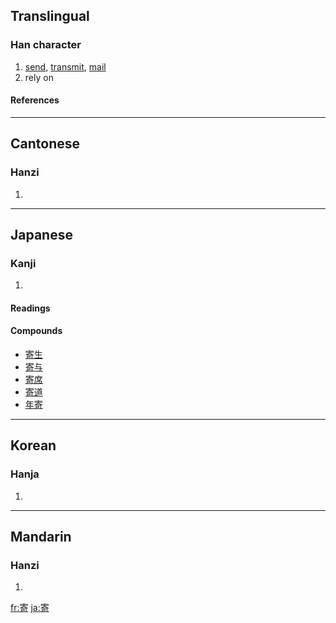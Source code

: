 ==Translingual==
===Han character===
{{Han char|rn=40|rad=宀|as=08|sn=11|four=3062<sub>1</sub>|canj=十大一口 (JKMR)}}
# [[send]], [[transmit]], [[mail]]
# rely on
====References====
{{Han ref|kx=0288.040|dkj=07203|dj=0569.080|hdz=20937.010|uh=5BC4|ud=23492|bh=B148|bd=45384}}
----
==Cantonese==
===Hanzi===
{{yue-hanzi|jyut=|y=gei3}}
# {{defn|Cantonese}}
----
==Japanese==
===Kanji===
{{ja-kanji|grade=5|rs=宀08}}
# {{defn|Japanese}} 

====Readings====
{{ja-readings|on=[[き]] (ki)|kun=[[よる]] (yoru), [[よせる]] (yoseru), [[よせ]] (yose)}}

====Compounds====
{{top}}
*[[寄生]]
*[[寄与]]
*[[寄席]]
*[[寄道]]
*[[年寄]]
{{bottom}}
----

==Korean==
===Hanja===
{{ko-hanja|hangeul=기|rv=gi|mr=ki}}
# {{defn|Korean}}
----
==Mandarin==
===Hanzi===
{{cmn-hanzi|pin=[[jì]] ([[ji4]])|wg=chi<sup>4</sup>}}
# {{defn|Mandarin}}

[[fr:寄]]
[[ja:寄]]
